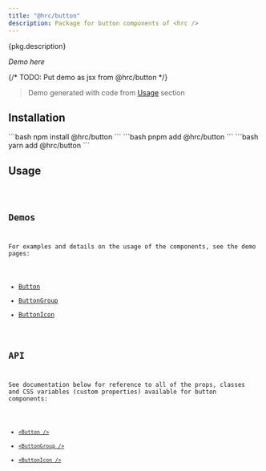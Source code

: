 ```yaml
---
title: "@hrc/button"
description: Package for button components of <hrc />
---
```



<p>{pkg.description}</p>

_Demo here_

{/* TODO: Put demo as jsx from @hrc/button */}

> Demo generated with code from [Usage](#usage) section

## Installation

<Tabs>
  <TabItem label="npm">
    ```bash
    npm install @hrc/button
    ```
  </TabItem>
  <TabItem label="pnpm">
    ```bash
    pnpm add @hrc/button
    ```
  </TabItem>
  <TabItem label="yarn">
    ```bash
    yarn add @hrc/button
    ```
  </TabItem>
</Tabs>

## Usage

<Code code="// code deme here" lang="jsx" />

## Demos

For examples and details on the usage of the components, see the demo pages:

- [Button](/components/button)
- [ButtonGroup](/components/button-group)
- [ButtonIcon](/components/button-icon)

## API

See documentation below for reference to all of the props, classes and CSS
variables (custom properties) available for button components:

- [`<Button />`](/api/button)
- [`<ButtonGroup />`](/api/button-group)
- [`<ButtonIcon />`](/api/button-icon)
